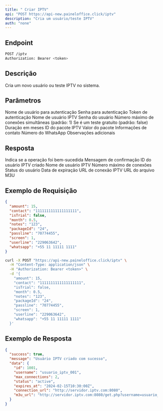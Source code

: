 ```yaml
---
title: " Criar IPTV"
api: "POST https://api-new.paineloffice.click/iptv"
description: "Cria um usuário/teste IPTV"
auth: "none"
---
```


## Endpoint

<CodeGroup>

```bash Requisição
POST /iptv
Authorization: Bearer <token>
```

</CodeGroup>

## Descrição

Cria um novo usuário ou teste IPTV no sistema.

## Parâmetros

<ParamField query="username" type="string" required>
  Nome de usuário para autenticação
</ParamField>

<ParamField query="password" type="string" required>
  Senha para autenticação
</ParamField>

<ParamField query="token" type="string" required>
  Token de autenticação
</ParamField>

<ParamField body="userline" type="string" required>
  Nome de usuário IPTV
</ParamField>

<ParamField body="passline" type="string" required>
  Senha do usuário
</ParamField>

<ParamField body="screen" type="integer">
  Número máximo de conexões simultâneas (padrão: 1)
</ParamField>

<ParamField body="isTrial" type="boolean">
  Se é um teste gratuito (padrão: false)
</ParamField>

<ParamField body="month" type="number">
  Duração em meses
</ParamField>

<ParamField body="packageId" type="string" required>
  ID do pacote IPTV
</ParamField>

<ParamField body="amount" type="number" required>
  Valor do pacote
</ParamField>

<ParamField body="contact" type="string" required>
  Informações de contato
</ParamField>

<ParamField body="whatsapp" type="string">
  Número do WhatsApp
</ParamField>

<ParamField body="notes" type="string">
  Observações adicionais
</ParamField>

## Resposta

<ResponseField name="success" type="boolean">
  Indica se a operação foi bem-sucedida
</ResponseField>

<ResponseField name="message" type="string">
  Mensagem de confirmação
</ResponseField>

<ResponseField name="data" type="object">
  <Expandable title="properties">
    <ResponseField name="id" type="integer">
      ID do usuário IPTV criado
    </ResponseField>
    <ResponseField name="username" type="string">
      Nome de usuário IPTV
    </ResponseField>
    <ResponseField name="max_connections" type="integer">
      Número máximo de conexões
    </ResponseField>
    <ResponseField name="status" type="string">
      Status do usuário
    </ResponseField>
    <ResponseField name="expires_at" type="string">
      Data de expiração
    </ResponseField>
    <ResponseField name="connection_url" type="string">
      URL de conexão IPTV
    </ResponseField>
    <ResponseField name="m3u_url" type="string">
      URL do arquivo M3U
    </ResponseField>
  </Expandable>
</ResponseField>

## Exemplo de Requisição

<CodeGroup>

```json TryIt
{
  "amount": 15,
  "contact": "1111111111111111111",
  "isTrial": false,
  "month": 0.5,
  "notes": "123",
  "packageId": "24",
  "passline": "70774455",
  "screen": 1,
  "userline": "229063642",
  "whatsapp": "+55 11 11111 1111"
}
```

```bash cURL
curl -X POST "https://api-new.paineloffice.click/iptv" \
  -H "Content-Type: application/json" \
  -H "Authorization: Bearer <token>" \
  -d '{
    "amount": 15,
    "contact": "1111111111111111111",
    "isTrial": false,
    "month": 0.5,
    "notes": "123",
    "packageId": "24",
    "passline": "70774455",
    "screen": 1,
    "userline": "229063642",
    "whatsapp": "+55 11 11111 1111"
  }'
```

</CodeGroup>

## Exemplo de Resposta

```json
{
  "success": true,
  "message": "Usuário IPTV criado com sucesso",
  "data": {
    "id": 1001,
    "username": "usuario_iptv_001",
    "max_connections": 2,
    "status": "active",
    "expires_at": "2024-02-15T10:30:00Z",
    "connection_url": "http://servidor.iptv.com:8080",
    "m3u_url": "http://servidor.iptv.com:8080/get.php?username=usuario_iptv_001&password=senha123&type=m3u_plus"
  }
}
```